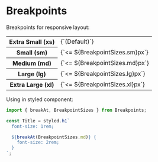 
<Meta title="Styles/Breakpoints" />

# Breakpoints

Breakpoints for responsive layout:

<table>
  <tr>
    <th>Extra Small (xs)</th>
    <td>{`(Default)`}</td>
  </tr>
  <tr>
    <th>Small (sm)</th>
    <td>{`<= ${BreakpointSizes.sm}px`}</td>
  </tr>
  <tr>
    <th>Medium (md)</th>
    <td>{`<= ${BreakpointSizes.md}px`}</td>
  </tr>
  <tr>
    <th>Large (lg)</th>
    <td>{`<= ${BreakpointSizes.lg}px`}</td>
  </tr>
  <tr>
    <th>Extra Large (xl)</th>
    <td>{`<= ${BreakpointSizes.xl}px`}</td>
  </tr>
</table>

Using in styled component:

```js
import { breakAt, BreakpointSizes } from Breakpoints;

const Title = styled.h1`
  font-size: 1rem;

  ${breakAt(BreakpointSizes.md)} {
    font-size: 2rem;
  }
`;
```
